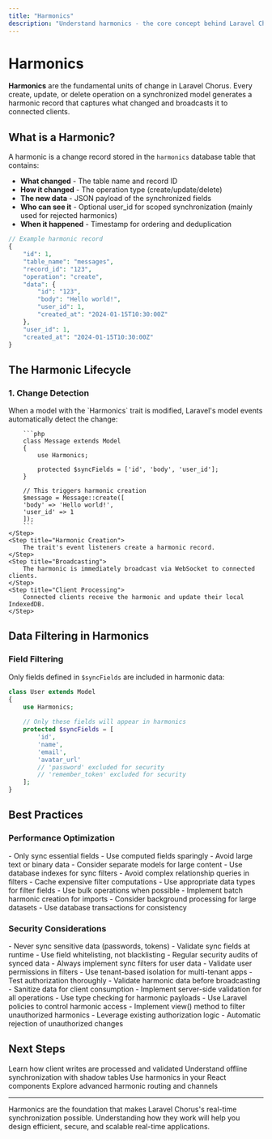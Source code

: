 ```yaml
---
title: "Harmonics"
description: "Understand harmonics - the core concept behind Laravel Chorus's real-time synchronization system."
---
```


# Harmonics

**Harmonics** are the fundamental units of change in Laravel Chorus. Every create, update, or delete operation on a synchronized model generates a harmonic record that captures what changed and broadcasts it to connected clients.
## What is a Harmonic?

A harmonic is a change record stored in the `harmonics` database table that contains:

- **What changed** - The table name and record ID
- **How it changed** - The operation type (create/update/delete)  
- **The new data** - JSON payload of the synchronized fields
- **Who can see it** - Optional user_id for scoped synchronization (mainly used for rejected harmonics)
- **When it happened** - Timestamp for ordering and deduplication

```php
// Example harmonic record
{
    "id": 1,
    "table_name": "messages",
    "record_id": "123",
    "operation": "create",
    "data": {
        "id": "123",
        "body": "Hello world!",
        "user_id": 1,
        "created_at": "2024-01-15T10:30:00Z"
    },
    "user_id": 1,
    "created_at": "2024-01-15T10:30:00Z"
}
```

## The Harmonic Lifecycle

### 1. Change Detection

<Steps>
    <Step title="Change Detection">
        When a model with the `Harmonics` trait is modified, Laravel's model events automatically detect the change:

        ```php
        class Message extends Model
        {
            use Harmonics;

            protected $syncFields = ['id', 'body', 'user_id'];
        }

        // This triggers harmonic creation
        $message = Message::create([
        'body' => 'Hello world!',
        'user_id' => 1
        ]);
        ```
    </Step>
    <Step title="Harmonic Creation">
        The trait's event listeners create a harmonic record.
    </Step>
    <Step title="Broadcasting">
        The harmonic is immediately broadcast via WebSocket to connected clients.
    </Step>
    <Step title="Client Processing">
        Connected clients receive the harmonic and update their local IndexedDB.
    </Step>
</Steps>

## Data Filtering in Harmonics

### Field Filtering

Only fields defined in `$syncFields` are included in harmonic data:

```php
class User extends Model
{
    use Harmonics;
    
    // Only these fields will appear in harmonics
    protected $syncFields = [
        'id',
        'name', 
        'email',
        'avatar_url'
        // 'password' excluded for security
        // 'remember_token' excluded for security
    ];
}
```

## Best Practices

### Performance Optimization

<AccordionGroup>
<Accordion title="Minimize Harmonic Data" icon="compress">
- Only sync essential fields
- Use computed fields sparingly
- Avoid large text or binary data
- Consider separate models for large content
</Accordion>

<Accordion title="Efficient Filtering" icon="filter">
- Use database indexes for sync filters
- Avoid complex relationship queries in filters
- Cache expensive filter computations
- Use appropriate data types for filter fields
</Accordion>

<Accordion title="Batch Operations" icon="layer-group">
- Use bulk operations when possible
- Implement batch harmonic creation for imports
- Consider background processing for large datasets
- Use database transactions for consistency
</Accordion>
</AccordionGroup>

### Security Considerations

<AccordionGroup>
<Accordion title="Field Security" icon="shield-check">
- Never sync sensitive data (passwords, tokens)
- Validate sync fields at runtime
- Use field whitelisting, not blacklisting
- Regular security audits of synced data
</Accordion>

<Accordion title="User Isolation" icon="users">
- Always implement sync filters for user data
- Validate user permissions in filters
- Use tenant-based isolation for multi-tenant apps
- Test authorization thoroughly
</Accordion>

<Accordion title="Data Validation" icon="check-circle">
- Validate harmonic data before broadcasting
- Sanitize data for client consumption
- Implement server-side validation for all operations
- Use type checking for harmonic payloads
</Accordion>

<Accordion title="Authorization Policies" icon="lock">
- Use Laravel policies to control harmonic access
- Implement view() method to filter unauthorized harmonics
- Leverage existing authorization logic
- Automatic rejection of unauthorized changes
</Accordion>
</AccordionGroup>

## Next Steps

<CardGroup cols={2}>
<Card title="Write Path" href="/concepts/write-path" icon="pen">
Learn how client writes are processed and validated
</Card>

<Card title="Shadow Tables" href="/concepts/write-path#shadow-and-delta-tables" icon="database">
Understand offline synchronization with shadow tables
</Card>

<Card title="React Integration" href="/integrations/react" icon="react">
Use harmonics in your React components
</Card>

<Card title="Advanced Features" href="/advanced/channel-prefixes" icon="gear">
Explore advanced harmonic routing and channels
</Card>
</CardGroup>

---

Harmonics are the foundation that makes Laravel Chorus's real-time synchronization possible. Understanding how they work will help you design efficient, secure, and scalable real-time applications.